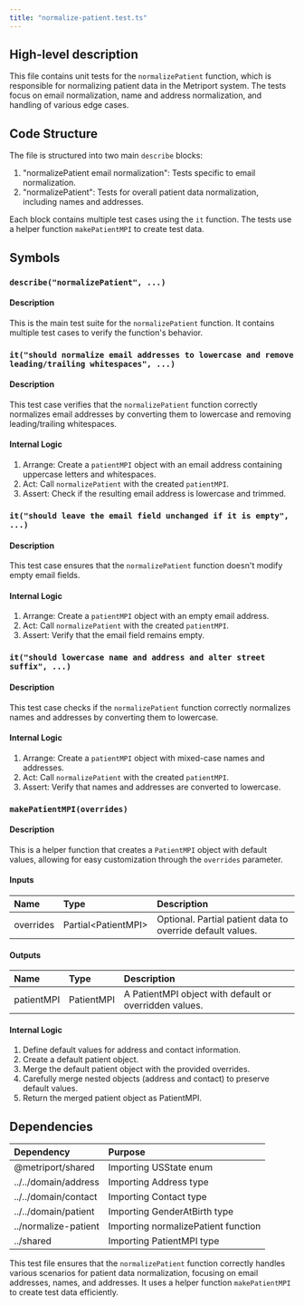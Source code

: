```yaml
---
title: "normalize-patient.test.ts"
---
```


## High-level description
This file contains unit tests for the `normalizePatient` function, which is responsible for normalizing patient data in the Metriport system. The tests focus on email normalization, name and address normalization, and handling of various edge cases.

## Code Structure
The file is structured into two main `describe` blocks:
1. "normalizePatient email normalization": Tests specific to email normalization.
2. "normalizePatient": Tests for overall patient data normalization, including names and addresses.

Each block contains multiple test cases using the `it` function. The tests use a helper function `makePatientMPI` to create test data.

## Symbols

### `describe("normalizePatient", ...)`
#### Description
This is the main test suite for the `normalizePatient` function. It contains multiple test cases to verify the function's behavior.

### `it("should normalize email addresses to lowercase and remove leading/trailing whitespaces", ...)`
#### Description
This test case verifies that the `normalizePatient` function correctly normalizes email addresses by converting them to lowercase and removing leading/trailing whitespaces.

#### Internal Logic
1. Arrange: Create a `patientMPI` object with an email address containing uppercase letters and whitespaces.
2. Act: Call `normalizePatient` with the created `patientMPI`.
3. Assert: Check if the resulting email address is lowercase and trimmed.

### `it("should leave the email field unchanged if it is empty", ...)`
#### Description
This test case ensures that the `normalizePatient` function doesn't modify empty email fields.

#### Internal Logic
1. Arrange: Create a `patientMPI` object with an empty email address.
2. Act: Call `normalizePatient` with the created `patientMPI`.
3. Assert: Verify that the email field remains empty.

### `it("should lowercase name and address and alter street suffix", ...)`
#### Description
This test case checks if the `normalizePatient` function correctly normalizes names and addresses by converting them to lowercase.

#### Internal Logic
1. Arrange: Create a `patientMPI` object with mixed-case names and addresses.
2. Act: Call `normalizePatient` with the created `patientMPI`.
3. Assert: Verify that names and addresses are converted to lowercase.

### `makePatientMPI(overrides)`
#### Description
This is a helper function that creates a `PatientMPI` object with default values, allowing for easy customization through the `overrides` parameter.

#### Inputs
| Name | Type | Description |
|:-----|:-----|:------------|
| overrides | Partial&lt;PatientMPI&gt; | Optional. Partial patient data to override default values. |

#### Outputs
| Name | Type | Description |
|:-----|:-----|:------------|
| patientMPI | PatientMPI | A PatientMPI object with default or overridden values. |

#### Internal Logic
1. Define default values for address and contact information.
2. Create a default patient object.
3. Merge the default patient object with the provided overrides.
4. Carefully merge nested objects (address and contact) to preserve default values.
5. Return the merged patient object as PatientMPI.

## Dependencies
| Dependency | Purpose |
|:-----------|:--------|
| @metriport/shared | Importing USState enum |
| ../../domain/address | Importing Address type |
| ../../domain/contact | Importing Contact type |
| ../../domain/patient | Importing GenderAtBirth type |
| ../normalize-patient | Importing normalizePatient function |
| ../shared | Importing PatientMPI type |

This test file ensures that the `normalizePatient` function correctly handles various scenarios for patient data normalization, focusing on email addresses, names, and addresses. It uses a helper function `makePatientMPI` to create test data efficiently.